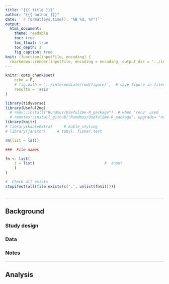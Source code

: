 ```yaml
---
title: "{{{ title }}}"
author: "{{{ author }}}"
date: '`r format(Sys.time(), "%B %d, %Y")`'
output: 
  html_document:
    theme: readable
    toc: true
    toc_float: true
    toc_depth: 3
    fig_caption: true
knit: (function(inputFile, encoding) {
  rmarkdown::render(inputFile, encoding = encoding, output_dir = "../intermediate/rmd") })
---
```


<style>
p.caption {
  font-size: 1em;
}
</style>


```r
knitr::opts_chunk$set(
	echo = F,
	# fig.path = '../intermediate/rmd/figure/',  # save figure in files
	results = 'asis'
)

library(tidyverse)
library(Useful2me)
  # renv::install("Rundmus/Useful2me-R_package")  # when 'renv' used
  # remotes::install_github("Rundmus/Useful2me-R_package", upgrade= "never")
library(knitr)
# library(kableExtra)     # kable_styling
# library(janitor)     # tabyl, fisher.test

rm(list = ls())
```

```r
###  File names

fn <- list(
	i = list(                               #  input
	)
)

#  Check all exists
stopifnot(all(file.exists(c('.', unlist(fn$i)))))
```

```r

```



----------------------------

##  Background

###  Study design


###  Data


###  Notes

----------------------------

##  Analysis


